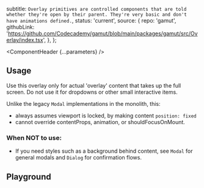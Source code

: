 


  subtitle: `Overlay primitives are controlled components that are told whether they're open by their parent. They're very basic and don't have animations defined.`,
  status: 'current',
  source: {
    repo: 'gamut',
    githubLink:
      'https://github.com/Codecademy/gamut/blob/main/packages/gamut/src/Overlay/index.tsx',
  },
};

<Meta of={OverlayStories} />

<ComponentHeader {...parameters} />

## Usage

Use this overlay only for actual 'overlay' content that takes up the full screen. Do not use it for dropdowns or other small interactive items.

Unlike the legacy `Modal` implementations in the monolith, this:

- always assumes viewport is locked, by making content `position: fixed`
- cannot override contentProps, animation, or shouldFocusOnMount.

### When NOT to use:

- If you need styles such as a background behind content, see `Modal` for general modals and `Dialog` for confirmation flows.

## Playground

<Canvas sourceState="shown" of={OverlayStories.Default} />

<Controls />
